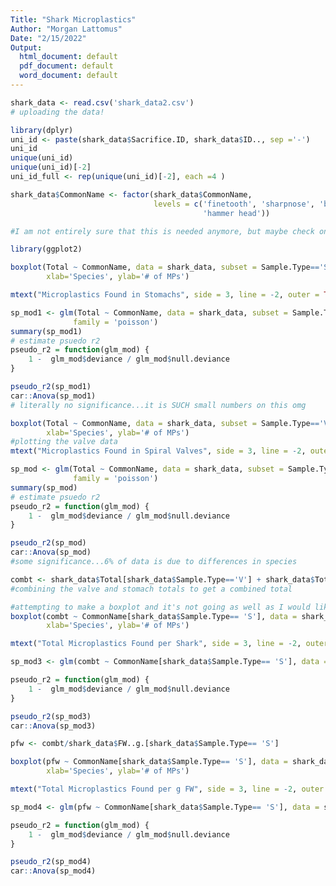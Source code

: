 ```yaml
---
Title: "Shark Microplastics"
Author: "Morgan Lattomus"
Date: "2/15/2022"
Output: 
  html_document: default
  pdf_document: default
  word_document: default
---
```

```r
shark_data <- read.csv('shark_data2.csv')
# uploading the data! 
```

```r
library(dplyr)
uni_id <- paste(shark_data$Sacrifice.ID, shark_data$ID.., sep ='-')
uni_id
unique(uni_id)
unique(uni_id)[-2]
uni_id_full <- rep(unique(uni_id)[-2], each =4 )

shark_data$CommonName <- factor(shark_data$CommonName,
                                levels = c('finetooth', 'sharpnose', 'blacktip',
                                           'hammer head'))

#I am not entirely sure that this is needed anymore, but maybe check on that before deleted it!!
```


```r
library(ggplot2)

boxplot(Total ~ CommonName, data = shark_data, subset = Sample.Type=='S',
        xlab='Species', ylab='# of MPs')

mtext("Microplastics Found in Stomachs", side = 3, line = -2, outer = TRUE , font = 2)

sp_mod1 <- glm(Total ~ CommonName, data = shark_data, subset = Sample.Type=='S',
              family = 'poisson')
summary(sp_mod1)
# estimate psuedo r2
pseudo_r2 = function(glm_mod) {
    1 -  glm_mod$deviance / glm_mod$null.deviance
}

pseudo_r2(sp_mod1)
car::Anova(sp_mod1)
# literally no significance...it is SUCH small numbers on this omg
```

```r

boxplot(Total ~ CommonName, data = shark_data, subset = Sample.Type=='V',
        xlab='Species', ylab='# of MPs')
#plotting the valve data
mtext("Microplastics Found in Spiral Valves", side = 3, line = -2, outer = TRUE , font = 2)

sp_mod <- glm(Total ~ CommonName, data = shark_data, subset = Sample.Type=='V',
              family = 'poisson')
summary(sp_mod)
# estimate psuedo r2
pseudo_r2 = function(glm_mod) {
    1 -  glm_mod$deviance / glm_mod$null.deviance
}

pseudo_r2(sp_mod)
car::Anova(sp_mod)
#some significance...6% of data is due to differences in species
```

```r
combt <- shark_data$Total[shark_data$Sample.Type=='V'] + shark_data$Total[shark_data$Sample.Type== 'S']
#combining the valve and stomach totals to get a combined total

#attempting to make a boxplot and it's not going as well as I would like to...
boxplot(combt ~ CommonName[shark_data$Sample.Type== 'S'], data = shark_data,
        xlab='Species', ylab='# of MPs')

mtext("Total Microplastics Found per Shark", side = 3, line = -2, outer = TRUE , font = 2)

sp_mod3 <- glm(combt ~ CommonName[shark_data$Sample.Type== 'S'], data = shark_data, family = 'poisson')

pseudo_r2 = function(glm_mod) {
    1 -  glm_mod$deviance / glm_mod$null.deviance
}

pseudo_r2(sp_mod3)
car::Anova(sp_mod3)

```

```r
pfw <- combt/shark_data$FW..g.[shark_data$Sample.Type== 'S']

boxplot(pfw ~ CommonName[shark_data$Sample.Type== 'S'], data = shark_data,
        xlab='Species', ylab='# of MPs')

mtext("Total Microplastics Found per g FW", side = 3, line = -2, outer = TRUE , font = 2)

sp_mod4 <- glm(pfw ~ CommonName[shark_data$Sample.Type== 'S'], data = shark_data, family = 'poisson')

pseudo_r2 = function(glm_mod) {
    1 -  glm_mod$deviance / glm_mod$null.deviance
}

pseudo_r2(sp_mod4)
car::Anova(sp_mod4)
```



